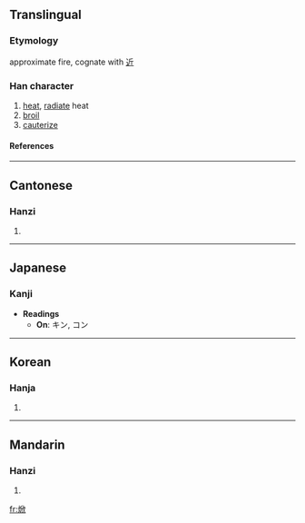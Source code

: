 ==Translingual==
===Etymology===
approximate fire, cognate with [[近]]
===Han character===
{{Han char|rn=86|rad=火|as=08|sn=12|four=9788<sub>0</sub>|canj=火竹中人 (FHLO)}}
# [[heat]], [[radiate]] heat
# [[broil]]
# [[cauterize]]
====References====
{{Han ref|kx=0674.230|dkj=19137|dj=1086.100|hdz=32209.180|uh=712E|ud=28974|bh=DA5C|bd=55900}}

----
==Cantonese==
===Hanzi===
{{yue-hanzi|jyut=|y=yan3}}
# {{defn|Cantonese}}

----
==Japanese==
===Kanji===
* '''Readings'''
** '''On''': キン, コン

----
==Korean==
===Hanja===
{{ko-hanja|hangeul=[[흔]]|eumhun=|rv=heun|mr=hŭn|y=hun}}
# {{defn|Korean}}

----
==Mandarin==
===Hanzi===
{{cmn-hanzi|pin=[[xìn]] (xin4)|wg=hsin<sup>4</sup>}}
# {{defn|Mandarin}}

[[fr:焮]]